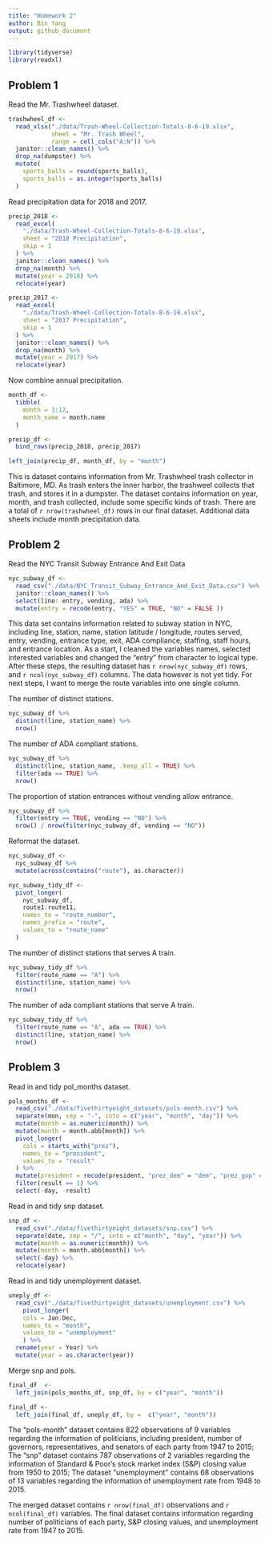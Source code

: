 ```yaml
---
title: "Homework 2"
author: Bin Yang
output: github_document
---
```


```r
library(tidyverse)
library(readxl)
```
## Problem 1

Read the Mr. Trashwheel dataset.

```r
trashwheel_df <- 
  read_xlsx("./data/Trash-Wheel-Collection-Totals-8-6-19.xlsx",
            sheet = "Mr. Trash Wheel", 
            range = cell_cols("A:N")) %>% 
  janitor::clean_names() %>% 
  drop_na(dumpster) %>% 
  mutate(
    sports_balls = round(sports_balls),
    sports_balls = as.integer(sports_balls)
  )
```

Read precipitation data for 2018 and 2017.

```r
precip_2018 <- 
  read_excel(
    "./data/Trash-Wheel-Collection-Totals-8-6-19.xlsx",
    sheet = "2018 Precipitation",
    skip = 1
  ) %>% 
  janitor::clean_names() %>% 
  drop_na(month) %>% 
  mutate(year = 2018) %>% 
  relocate(year)

precip_2017 <- 
  read_excel(
    "./data/Trash-Wheel-Collection-Totals-8-6-19.xlsx",
    sheet = "2017 Precipitation",
    skip = 1
  ) %>% 
  janitor::clean_names() %>% 
  drop_na(month) %>% 
  mutate(year = 2017) %>% 
  relocate(year)
```

Now combine annual precipitation. 

```r
month_df <-  
  tibble(
    month = 1:12,
    month_name = month.name
  )

precip_df <- 
  bind_rows(precip_2018, precip_2017)

left_join(precip_df, month_df, by = "month") 
```

This is dataset contains information from Mr. Trashwheel trash collector in Baltimore, MD. As trash enters the inner harbor, the trashweel collects that trash, and stores it in a dumpster. The dataset contains information on year, month, and trash collected, include some specific kinds of trash. There are a total of `r nrow(trashwheel_df)` rows in our final dataset. Additional data sheets include month precipitation data.  

## Problem 2

Read the NYC Transit Subway Entrance And Exit Data

```r
nyc_subway_df <- 
  read_csv("./data/NYC_Transit_Subway_Entrance_And_Exit_Data.csv") %>% 
  janitor::clean_names() %>% 
  select(line: entry, vending, ada) %>% 
  mutate(entry = recode(entry, "YES" = TRUE, "NO" = FALSE ))
```
This data set contains information related to subway station in NYC, including line, station, name, station latitude / longitude, routes served, entry, vending, entrance type, exit, ADA compliance, staffing, staff hours, and entrance location. As a start, I cleaned the variables names, selected interested variables and changed the "entry" from character to logical type. After these steps, the resulting dataset has `r nrow(nyc_subway_df)` rows, and `r ncol(nyc_subway_df)` columns. The data however is not yet tidy. For next steps, I want to merge the route variables into one single column. 

The number of distinct stations.

```r
nyc_subway_df %>% 
  distinct(line, station_name) %>% 
  nrow()
```

The number of ADA compliant stations. 

```r
nyc_subway_df %>% 
  distinct(line, station_name, .keep_all = TRUE) %>% 
  filter(ada == TRUE) %>% 
  nrow()
```

The proportion of station entrances without vending allow entrance. 

```r
nyc_subway_df %>% 
  filter(entry == TRUE, vending == "NO") %>% 
  nrow() / nrow(filter(nyc_subway_df, vending == "NO"))
```

Reformat the dataset. 

```r
nyc_subway_df <- 
  nyc_subway_df %>% 
  mutate(across(contains("route"), as.character))
```

```r
nyc_subway_tidy_df <- 
  pivot_longer(
    nyc_subway_df,
    route1:route11,
    names_to = "route_number",
    names_prefix = "route",
    values_to = "route_name"
  )
```

The number of distinct stations that serves A train.

```r
nyc_subway_tidy_df %>% 
  filter(route_name == "A") %>% 
  distinct(line, station_name) %>% 
  nrow()
```

The number of ada compliant stations that serve A train.

```r
nyc_subway_tidy_df %>% 
  filter(route_name == "A", ada == TRUE) %>% 
  distinct(line, station_name) %>% 
  nrow()
```

## Problem 3 

Read in and tidy pol_months dataset. 

```r
pols_months_df <- 
  read_csv("./data/fivethirtyeight_datasets/pols-month.csv") %>% 
  separate(mon, sep = "-", into = c("year", "month", "day")) %>% 
  mutate(month = as.numeric(month)) %>% 
  mutate(month = month.abb[month]) %>% 
  pivot_longer(
    cols = starts_with("prez"),
    names_to = "president",
    values_to = "result"
  ) %>% 
  mutate(president = recode(president, "prez_dem" = "dem", "prez_gop" = "gop")) %>% 
  filter(result == 1) %>% 
  select(-day, -result)
```

Read in and tidy snp dataset.

```r
snp_df <- 
  read_csv("./data/fivethirtyeight_datasets/snp.csv") %>% 
  separate(date, sep = "/", into = c("month", "day", "year")) %>% 
  mutate(month = as.numeric(month)) %>% 
  mutate(month = month.abb[month]) %>% 
  select(-day) %>% 
  relocate(year)
```

Read in and tidy unemployment dataset. 

```r
uneply_df <- 
  read_csv("./data/fivethirtyeight_datasets/unemployment.csv") %>% 
    pivot_longer(
    cols = Jan:Dec,
    names_to = "month",
    values_to = "unemployment"
    ) %>% 
  rename(year = Year) %>% 
  mutate(year = as.character(year)) 
```

Merge snp and pols. 

```r
final_df  <- 
  left_join(pols_months_df, snp_df, by = c("year", "month"))

final_df <- 
  left_join(final_df, uneply_df, by =  c("year", "month"))
```

The “pols-month” dataset contains 822 observations of 9 variables regarding the information of politicians, including president, number of governors, representatives, and senators of each party from 1947 to 2015; The "snp" dataset contains 787 observations of 2 variables regarding the information of Standard & Poor’s stock market index (S&P) closing value from 1950 to 2015; The dataset “unemployment” contains 68 observations of 13 variables regarding the information of unemployment rate from 1948 to 2015.   

The merged dataset contains `r nrow(final_df)` observations and `r ncol(final_df)` variables. The final dataset contains information regarding number of politicians of each party, S&P closing values, and unemployment rate from 1947 to 2015.



